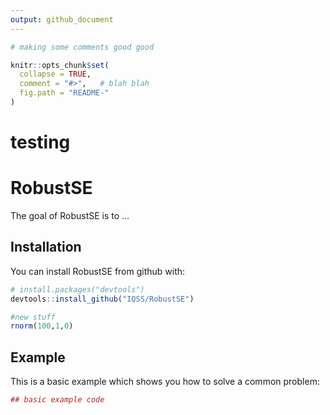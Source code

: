 ```yaml
---
output: github_document
---
```


<!-- README.md is generated from README.Rmd. Please edit that file -->

```r
# making some comments good good 

knitr::opts_chunk$set(
  collapse = TRUE,
  comment = "#>",   # blah blah 
  fig.path = "README-"
)
```
# testing

# RobustSE

The goal of RobustSE is to ...

## Installation

You can install RobustSE from github with:

```r
# install.packages("devtools")
devtools::install_github("IQSS/RobustSE")

#new stuff
rnorm(100,1,0)
```

## Example

This is a basic example which shows you how to solve a common problem:

```r
## basic example code
```
